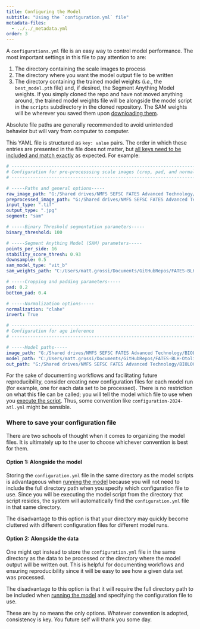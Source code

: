 ```yaml
---
title: Configuring the Model
subtitle: "Using the `configuration.yml` file"
metadata-files:
  - ../../_metadata.yml
order: 3
---
```


A `configurations.yml` file is an easy way to control model performance. The most important settings in this file to pay attention to are:

1. The directory containing the scale images to process
2. The directory where you want the model output file to be written
3. The directory containing the trained model weights (*i.e.*, the `best_model.pth` file) and, if desired, the Segment Anything Model weights. If you simply cloned the repo and have not moved anything around, the trained model weights file will be alongside the model script in the `scripts` subdirectory in the cloned repository. The SAM weights will be wherever you saved them upon [downloading them](setup.qmd#clone-the-repository).

Absolute file paths are generally recommended to avoid unintended behavior but will vary from computer to computer.

This YAML file is structured as `key: value` pairs. The order in which these entries are presented in the file does not matter, but [all keys need to be included and match exactly](index.qmd#options) as expected. For example:

```.yaml
# --------------------------------------------------------------------------------------------
# Configuration for pre-processsing scale images (crop, pad, and normalization)
# --------------------------------------------------------------------------------------------

# -----Paths and general options-----
raw_image_path: "G:/Shared drives/NMFS SEFSC FATES Advanced Technology/BIOLOGY_LIFE_HISTORY_DATA/age_testing/images"
preprocessed_image_path: "G:/Shared drives/NMFS SEFSC FATES Advanced Technology/BIOLOGY_LIFE_HISTORY_DATA/age_testing/cropped"
input_type: ".tif"
output_type: ".jpg"
segment: "sam"

# -----Binary Threshold segmentation parameters-----
binary_threshold: 100

# -----Segment Anything Model (SAM) parameters-----
points_per_side: 16
stability_score_thresh: 0.93
downsample: 0.5
sam_model_type: "vit_b"
sam_weights_path: "C:/Users/matt.grossi/Documents/GitHubRepos/FATES-BLH-OtolithAgeing/Menhaden Scales Aging/Inference Script/sam_vit_b_01ec64.pth"

# -----Cropping and padding parameters-----
pad: 0.2
bottom_pad: 0.4

# -----Normalization options-----
normalization: "clahe"
invert: True

# --------------------------------------------------------------------------------------------
# Configuration for age inference 
# --------------------------------------------------------------------------------------------

# -----Model paths-----
image_path: "G:/Shared drives/NMFS SEFSC FATES Advanced Technology/BIOLOGY_LIFE_HISTORY_DATA/age_testing/cropped"
model_path: "C:/Users/matt.grossi/Documents/GitHubRepos/FATES-BLH-OtolithAgeing/Menhaden Scales Aging/Chapter 2 - Inference on Images/best_model.pth"
out_path: "G:/Shared drives/NMFS SEFSC FATES Advanced Technology/BIOLOGY_LIFE_HISTORY_DATA/age_testing/model_predictions/inference_results.csv"

```

::: {.callout-tip title="A note on reproducibility"}
For the sake of documenting workflows and facilitating future reproducibility, consider creating new configuration files for each model run (for example, one for each data set to be processed). There is no restriction on what this file can be called; you will tell the model which file to use when you [execute the script](usage.qmd#running-the-model). Thus, some convention like `configuration-2024-atl.yml` might be sensible.
:::

### Where to save your configuration file

There are two schools of thought when it comes to organizing the model files. It is ultimately up to the user to choose whichever convention is best for them.

#### Option 1: Alongside the model

Storing the `configuration.yml` file in the same directory as the model scripts is advantageous when [running the model](usage.qmd#running-the-model) because you will not need to include the full directory path when you specify which configuration file to use. Since you will be executing the model script from the directory that script resides, the system will automatically find the `configuration.yml` file in that same directory.

The disadvantage to this option is that your directory may quickly become cluttered with different configuration files for different model runs.

#### Option 2: Alongside the data

One might opt instead to store the `configuration.yml` file in the same directory as the data to be processed or the directory where the model output will be written out. This is helpful for documenting workflows and ensuring reproducibility since it will be easy to see how a given data set was processed.

The disadvantage to this option is that it will require the full directory path to be included when [running the model](usage.qmd#running-the-model) and specifying the configuration file to use.

::: {.callout-note}
These are by no means the only options. Whatever convention is adopted, consistency is key. You future self will thank you some day.
:::

